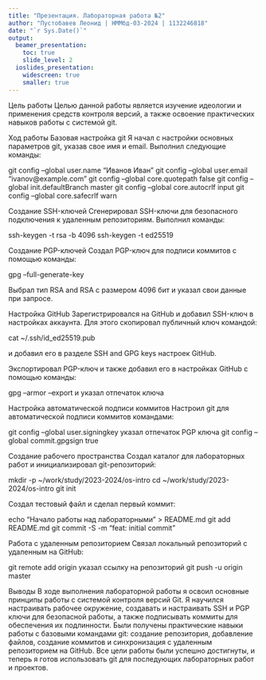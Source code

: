 ```yaml
---
title: "Презентация. Лабораторная работа №2"
author: "Пустобавев Леонид | НММбд-03-2024 | 1132246818"
date: "`r Sys.Date()`"
output:
  beamer_presentation:
    toc: true
    slide_level: 2
  ioslides_presentation:
    widescreen: true
    smaller: true
---
```


Цель работы
Целью данной работы является изучение идеологии и применения средств контроля версий, а также освоение практических навыков работы с системой git.

Ход работы
Базовая настройка git
Я начал с настройки основных параметров git, указав свое имя и email. Выполнил следующие команды:

git config --global user.name "Иванов Иван"
git config --global user.email "ivanov@example.com"
git config --global core.quotepath false
git config --global init.defaultBranch master
git config --global core.autocrlf input
git config --global core.safecrlf warn

Создание SSH-ключей
Сгенерировал SSH-ключи для безопасного подключения к удаленным репозиториям. Выполнил команды:

ssh-keygen -t rsa -b 4096
ssh-keygen -t ed25519

Создание PGP-ключей
Создал PGP-ключ для подписи коммитов с помощью команды:

gpg --full-generate-key

Выбрал тип RSA and RSA с размером 4096 бит и указал свои данные при запросе.

Настройка GitHub
Зарегистрировался на GitHub и добавил SSH-ключ в настройках аккаунта. Для этого скопировал публичный ключ командой:

cat ~/.ssh/id_ed25519.pub

и добавил его в разделе SSH and GPG keys настроек GitHub.

Экспортировал PGP-ключ и также добавил его в настройках GitHub с помощью команды:

gpg --armor --export и указал отпечаток ключа

Настройка автоматической подписи коммитов
Настроил git для автоматической подписи коммитов командами:

git config --global user.signingkey указал отпечаток PGP ключа
git config --global commit.gpgsign true

Создание рабочего пространства
Создал каталог для лабораторных работ и инициализировал git-репозиторий:

mkdir -p ~/work/study/2023-2024/os-intro
cd ~/work/study/2023-2024/os-intro
git init

Создал тестовый файл и сделал первый коммит:

echo "Начало работы над лабораторными" > README.md
git add README.md
git commit -S -m "feat: initial commit"

Работа с удаленным репозиторием
Связал локальный репозиторий с удаленным на GitHub:

git remote add origin указал ссылку на репозиторий
git push -u origin master

Выводы
В ходе выполнения лабораторной работы я освоил основные принципы работы с системой контроля версий Git. Я научился настраивать рабочее окружение, создавать и настраивать SSH и PGP ключи для безопасной работы, а также подписывать коммиты для обеспечения их подлинности. Были получены практические навыки работы с базовыми командами git: создание репозитория, добавление файлов, создание коммитов и синхронизация с удаленным репозиторием на GitHub. Все цели работы были успешно достигнуты, и теперь я готов использовать git для последующих лабораторных работ и проектов.


